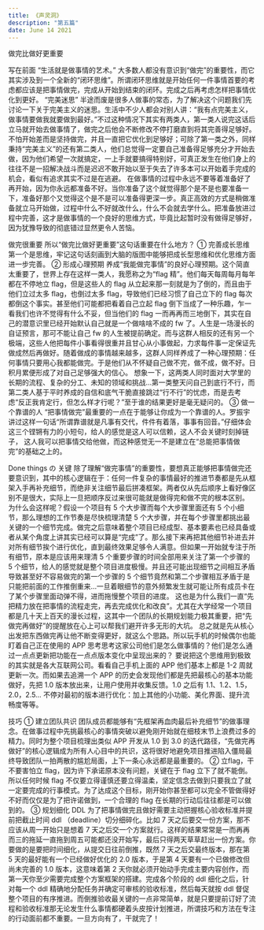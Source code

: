 ```yaml
---
title: 《声灵洞》
description: "第五篇"
date: June 14 2021
---
```


做完比做好更重要

写在前面
“生活就是做事情的艺术。”
大多数人都没有意识到“做完”的重要性，而它其实涉及到一个全新的“闭环思维”。所谓闭环思维就是开始任何一件事情首要的考虑都应该是把事情做完，完成从开始到结束的闭环。完成之后再考虑怎样把事情优化到更好。
“完美迷思”
半途而废是很多人做事的常态，为了解决这个问题我们先讨论一下关于完美主义的迷思。生活中不少人都会对别人讲：“我有点完美主义，做事情要做我就要做到最好。”不过这种情况下其实有两类人，第一类人说完这话后立马就开始去做事情了，做完之后他会不断修改不停打磨直到将其完善得足够好。不怕开始差而是坚持做完，并且一直把它优化到足够好；可除了第一类之外，同样秉持“完美主义”的还有第二类人，他们总觉得一定要自己准备得足够充分才开始去做，因为他们希望一次就搞定，一上手就要搞得特别好，可真正发生在他们身上的往往不是一招解决战斗而是迟迟不敢开始以至于失去了许多本可以开始着手完成的机会，看似有追求其实不过是在逃避。
在做事情的过程中永远不要等着准备好了再开始，因为你永远都准备不好。当你准备了这个就觉得那个是不是也要准备一下，准备好那个又觉得这个是不是可以准备得更深一步。真正高效的方式是稍做准备就立马开始做，过程中什么不好就改什么，什么不会就去学什么。把准备放进过程中完善，这才是做事情的一个良好的思维方式，毕竟比起暂时没有做得足够好，因为犹豫导致的彻底错过显然更令人苦恼。

做完很重要
所以“做完比做好更重要”这句话重要在什么地方？
① 完善成长思维
第一个是思维，牢记这句话刻画到大脑的版图中能够把成长型思维和优化思维方面进一步完善。
② 形成心理预期
养成“我能做完事情”的良好心理预期。这个简直太重要了，世界上存在这样一类人，我愿称之为“flag 精”。他们每天每周每月每年都在不停地立 flag，但是这些人的 flag 从立起来那一刻就是为了倒的，而且由于他们立过太多 flag，也倒过太多 flag，导致他们已经习惯了自己立下的 flag 每次都倒这个事实。甚至他们可能都把看着自己立起 flag 倒下当成了一种乐趣，乍一看我们也许不觉得有什么不妥，但当他们的 flag 一而再再而三地倒下，其实在自己的潜意识里已经开始默认自己就是一个做啥啥不成的 fw 了。人生是一场漫长的自证预言，那可不能让自己 fw 的人生被提前确定。而与这群人相反的还有另一个极端，这些人他把每件小事看得很重并且甘心从小事做起，力求每件事一定保证先做成然后再做好。随着做成的事情越来越多，这群人同样养成了一种心理预期：任何事情只要用心我都能做完。于是他们从不怀疑自己做不完，做不成，做不好。日积月累便形成了对自己足够强大的信心。
想象一下，这两类人同时面对大学里的长期的流程、复杂的分工、未知的领域和挑战…第一类整天问自己到底行不行，而第二类人基于平时养成的自信和底气干脆直接跳过“行不行”的忧虑，而是去考虑“反正我肯定行，但怎么样才行呢？”至于谁的结果更好是毫无疑问的。
③ 做一个靠谱的人
“把事情做完”最重要的一点在于能够让你成为一个靠谱的人。罗振宇讲过这样一句话“所谓靠谱就是凡事有交代，件件有着落，事事有回音。”仔细体会这三个铿锵有力的小短句，给人的感觉是这人可以信赖，这人不会关键时刻掉链子， 这人我可以把事情交给他做，而这种感觉无一不是建立在“总能把事情做完”的基础之上的。

Done things の 关键
除了理解“做完事情”的重要性，要想真正能够把事情做完还要意识到，其中的核心逻辑在于：任何一件复杂的事情最好的推进节奏都是先从框架入手再补充细节，而绝非关注细节最后拼凑框架。两者仅从先后顺序上看好像区别不是很大，实际上一旦把顺序反过来很可能就是做得完和做不完的根本区别。
为什么会这样呢？假设一个项目有 5 个大步骤而每个大步骤里面还有 5 个小细节，那么理想的工作节奏是尽快梳理清楚 5 个大步骤，并在每个步骤里都挑出最关键的一个细节完成。做完之后意味着整个项目已经成型、基本要素也已经具备或者从某个角度上讲其实已经可以算是“完成”了。那么接下来再把其他细节补进去并对所有细节挨个进行优化，直到最终效果足够令人满意。但如果一开始就专注于所有细节，原本是应该用来理清 5 个重要步骤的时间全部用来关注了第一个步骤的 5 个细节，给人的感觉就是整个项目进度极慢。并且还可能出现细节之间相互矛盾导致甚至好不容易做完的第一个步骤的 5 个细节竟然和第二个步骤相互矛盾于是只能把前面的工作推倒重来…一旦着眼细节的意外频繁发生就可能让所有成员卡在了某个步骤里面动弹不得，进而拖慢整个项目的进度。
这也是为什么我们一直“先把精力放在把事情的流程走完，再去完成优化和改良”。尤其在大学经常一个项目都是几十天上百天的漫长过程，这其中一个团队的长期规划能力极其重要，把“先做完再做好”的提醒放在心上可以帮我们避开许多无形的大坑。
总之就是先从核心出发把东西做完再让他不断变得更好，就这么个思路。所以玩手机的时候偶尔也能盯着自己正在使用的 APP 思考思考这家公司他们是怎么做事情的？他们是怎么通过一点点更新把功能在一点点版本变化中呈现出来的？ 要说把这个思维用到极致的其实就是各大互联网公司。看看自己手机上面的 APP 他们基本上都是 1-2 周就更新一次。而如果去追溯一个 APP 的历史会发现他们都是先把最核心的基本功能做好，先把 1.0 版本放出来，让用户使用并收集反馈。1.0 之后有 1.1、1.2、1.5，2.0，2.5… 不停对最初的版本进行优化：加上其他的小功能、美化界面、提升流畅度等等。

技巧
①	建立团队共识
团队成员都能够有“先框架再血肉最后补充细节”的做事理念。在做事过程中先挑最核心的事情突破以避免刚开始就在细枝末节上浪费过多的精力。同时为整个项目梳理出类似 APP 开发从 1.0 到 3.0 的迭代路径，“先做完再做好”的核心逻辑成为所有人心目中的共识，这将很好地避免项目推进陷入僵局最终导致团队一拍两散的尴尬局面，上下一条心永远都是最重要的。
②	立flag，干
不要害怕立 flag，因为许下承诺原本没有问题，关键在于 flag 立下了就不能倒。所以任何时候 flag 不仅要立得谨慎还要立得温柔，坚定信念去做到只要我立了就一定要完成的行事模式。为了达成这个目标，刚开始你甚至都可以完全不管做得好不好而仅仅是为了把许诺做到，一个合理的 flag 在长期的行动后往往都是可以做到的。
③	规划细化 DDL
为了把事情做完且做好需要主动把握核心验收标准并提前把截止时间 ddl （deadline）切分细碎化。比如 7 天之后要交一份方案，那不应该从周一开始只是想着 7 天之后交一个方案就行。这样的结果常常是一而再再而三的拖延一直拖到周五可能都还没开始写，最后只得两天草草赶出一份方案。你要做的是要把时间细化，从提交日往前倒推，既然 7 天之后交最终版本，那在第 5 天的最好能有一个已经做好优化的 2.0 版本，于是第 4 天要有一个已做修改但尚未完善的 1.0 版本，这意味着第 2 天你就必须开始动手完成主要内容创作，而第一天你至少需要完成整个方案框架的搭建。完成各个阶段的 ddl 细化之后，针对每一个 ddl 精确地分配任务并确定可审核的验收标准，然后每天就按 ddl 督促整个项目的有序推进。而倒推验收最关键的一点非常简单，就是只要提前订好了流程和验收标准那无论发生什么事情都硬着头皮按计划推进，所谓技巧和方法在专注的行动面前都不重要。一旦方向有了，干就完了！

